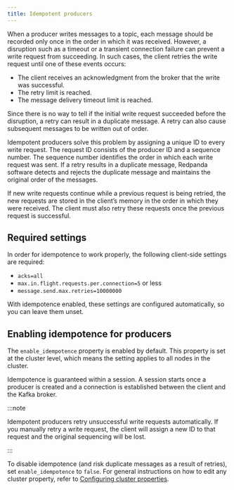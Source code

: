 ```yaml
---
title: Idempotent producers
---
```


When a producer writes messages to a topic, each message should be recorded only once in the order in which it was received. However, a disruption such as a timeout or a transient connection failure can prevent a write request from succeeding. In such cases, the client retries the write request until one of these events occurs:

* The client receives an acknowledgment from the broker that the write was successful.
* The retry limit is reached.
* The message delivery timeout limit is reached.

Since there is no way to tell if the initial write request succeeded before the disruption, a retry can result in a duplicate message. A retry can also cause subsequent messages to be written out of order.

Idempotent producers solve this problem by assigning a unique ID to every write request. The request ID consists of the producer ID and a sequence number. The sequence number identifies the order in which each write request was sent. If a retry results in a duplicate message, Redpanda software detects and rejects the duplicate message and maintains the original order of the messages.

If new write requests continue while a previous request is being retried, the new requests are stored in the client’s memory in the order in which they were received. The client must also retry these requests once the previous request is successful.

## Required settings

In order for idempotence to work properly, the following client-side settings are required:

* `acks=all`
* `max.in.flight.requests.per.connection=5` or less
* `message.send.max.retries=10000000`

With idempotence enabled, these settings are configured automatically, so you can leave them unset.

## Enabling idempotence for producers

The `enable_idempotence` property is enabled by default. This property is set at the cluster level, which means the setting applies to all nodes in the cluster.

Idempotence is guaranteed within a session. A session starts once a producer is created and a connection is established between the client and the Kafka broker.

:::note

Idempotent producers retry unsuccessful write requests automatically. If you manually retry a write request, the client will assign a new ID to that request and the original sequencing will be lost.

:::

To disable idempotence (and risk duplicate messages as a result of retries), set `enable_idempotence` to `false`. For general instructions on how to edit any cluster property, refer to [Configuring cluster properties](/docs/cluster-administration/cluster-property-configuration).